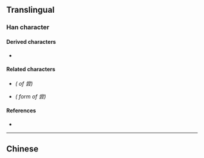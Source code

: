 {{also|嘗|嚐}}
{{character info/new}}
==Translingual==

===Han character===
{{Han char|rn=42|rad=小|as=06|sn=9|four=|canj=FBMMI|ids=⿱龸云}}

====Derived characters====
* {{l|mul|[[偿]], [[鲿]]}}

====Related characters====
* {{l|mul|[[嘗]]}} ''({{w|Traditional Chinese|Traditional form}} of 尝)''
* {{l|mul|[[嚐]], [[甞]]}} ''({{w|Variant Chinese character|Variant traditional}} form of 尝)''

====References====
* {{Han ref|kx=0297.151|hdz=10564.100|uh=5C1D|ud=23581}}

----

==Chinese==
{{zh-see|嘗}}